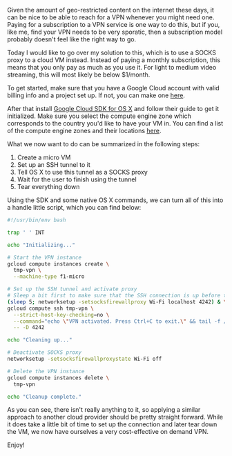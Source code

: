 

Given the amount of geo-restricted content on the internet these days, it can be nice to be able to reach for a VPN whenever you might need one.
Paying for a subscription to a VPN service is one way to do this, but if you, like me, 
find your VPN needs to be very sporatic, then a subscription model probably doesn't feel like the right way to go.

Today I would like to go over my solution to this, which is to use a SOCKS proxy to a cloud VM instead.
Instead of paying a monthly subscription, this means that you only pay as much as you use it.
For light to medium video streaming, this will most likely be below $1/month.

To get started, make sure that you have a Google Cloud account with valid billing info and a project set up. 
If not, you can make one [here](https://cloud.google.com/).

After that install [Google Cloud SDK for OS X](https://cloud.google.com/sdk/docs/quickstart-mac-os-x) and follow their guide to get it initialized.
Make sure you select the compute engine zone which corresponds to the country you'd like to have your VM in. You can find a list of the compute engine zones and their locations [here](https://cloud.google.com/compute/docs/regions-zones/regions-zones#available).

What we now want to do can be summarized in the following steps:

1. Create a micro VM
2. Set up an SSH tunnel to it
3. Tell OS X to use this tunnel as a SOCKS proxy
4. Wait for the user to finish using the tunnel
5. Tear everything down

Using the SDK and some native OS X commands, we can turn all of this into a handle little script, which you can find below:

```bash
#!/usr/bin/env bash

trap ' ' INT

echo "Initializing..."

# Start the VPN instance
gcloud compute instances create \
  tmp-vpn \
  --machine-type f1-micro

# Set up the SSH tunnel and activate proxy
# Sleep a bit first to make sure that the SSH connection is up before the proxy is enabled
(sleep 5; networksetup -setsocksfirewallproxy Wi-Fi localhost 4242) & \
gcloud compute ssh tmp-vpn \
  --strict-host-key-checking=no \
  --command="echo \"VPN activated. Press Ctrl+C to exit.\" && tail -f /dev/null" \
  -- -D 4242

echo "Cleaning up..."

# Deactivate SOCKS proxy
networksetup -setsocksfirewallproxystate Wi-Fi off

# Delete the VPN instance
gcloud compute instances delete \
  tmp-vpn

echo "Cleanup complete."
```

As you can see, there isn't really anything to it, 
so applying a similar approach to another cloud provider should be pretty straight forward.
While it does take a little bit of time to set up the connection and later tear down the VM, 
we now have ourselves a very cost-effective on demand VPN.

Enjoy!